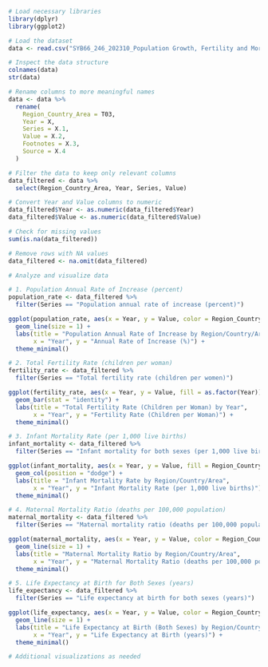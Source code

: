 ```r
# Load necessary libraries
library(dplyr)
library(ggplot2)

# Load the dataset
data <- read.csv("SYB66_246_202310_Population Growth, Fertility and Mortality Indicators.csv", stringsAsFactors = FALSE)

# Inspect the data structure
colnames(data)
str(data)

# Rename columns to more meaningful names
data <- data %>%
  rename(
    Region_Country_Area = T03,
    Year = X,
    Series = X.1,
    Value = X.2,
    Footnotes = X.3,
    Source = X.4
  )

# Filter the data to keep only relevant columns
data_filtered <- data %>%
  select(Region_Country_Area, Year, Series, Value)

# Convert Year and Value columns to numeric
data_filtered$Year <- as.numeric(data_filtered$Year)
data_filtered$Value <- as.numeric(data_filtered$Value)

# Check for missing values
sum(is.na(data_filtered))

# Remove rows with NA values
data_filtered <- na.omit(data_filtered)

# Analyze and visualize data

# 1. Population Annual Rate of Increase (percent)
population_rate <- data_filtered %>%
  filter(Series == "Population annual rate of increase (percent)")

ggplot(population_rate, aes(x = Year, y = Value, color = Region_Country_Area)) +
  geom_line(size = 1) +
  labs(title = "Population Annual Rate of Increase by Region/Country/Area",
       x = "Year", y = "Annual Rate of Increase (%)") +
  theme_minimal()

# 2. Total Fertility Rate (children per woman)
fertility_rate <- data_filtered %>%
  filter(Series == "Total fertility rate (children per women)")

ggplot(fertility_rate, aes(x = Year, y = Value, fill = as.factor(Year))) +
  geom_bar(stat = "identity") +
  labs(title = "Total Fertility Rate (Children per Woman) by Year",
       x = "Year", y = "Fertility Rate (Children per Woman)") +
  theme_minimal()

# 3. Infant Mortality Rate (per 1,000 live births)
infant_mortality <- data_filtered %>%
  filter(Series == "Infant mortality for both sexes (per 1,000 live births)")

ggplot(infant_mortality, aes(x = Year, y = Value, fill = Region_Country_Area)) +
  geom_col(position = "dodge") +
  labs(title = "Infant Mortality Rate by Region/Country/Area",
       x = "Year", y = "Infant Mortality Rate (per 1,000 live births)") +
  theme_minimal()

# 4. Maternal Mortality Ratio (deaths per 100,000 population)
maternal_mortality <- data_filtered %>%
  filter(Series == "Maternal mortality ratio (deaths per 100,000 population)")

ggplot(maternal_mortality, aes(x = Year, y = Value, color = Region_Country_Area)) +
  geom_line(size = 1) +
  labs(title = "Maternal Mortality Ratio by Region/Country/Area",
       x = "Year", y = "Maternal Mortality Ratio (deaths per 100,000 population)") +
  theme_minimal()

# 5. Life Expectancy at Birth for Both Sexes (years)
life_expectancy <- data_filtered %>%
  filter(Series == "Life expectancy at birth for both sexes (years)")

ggplot(life_expectancy, aes(x = Year, y = Value, color = Region_Country_Area)) +
  geom_line(size = 1) +
  labs(title = "Life Expectancy at Birth (Both Sexes) by Region/Country/Area",
       x = "Year", y = "Life Expectancy at Birth (years)") +
  theme_minimal()

# Additional visualizations as needed

```

